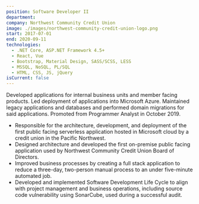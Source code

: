 ```yaml
---
position: Software Developer II
department:
company: Northwest Community Credit Union
image: ./images/northwest-community-credit-union-logo.png
start: 2017-07-01
end: 2020-09-11
technologies:
  - .NET Core, ASP.NET Framework 4.5+
  - React, Vue
  - Bootstrap, Material Design, SASS/SCSS, LESS
  - MSSQL, NoSQL, PL/SQL
  - HTML, CSS, JS, jQuery
isCurrent: false
---
```


Developed applications for internal business units and member facing products. Led deployment of applications into Microsoft Azure. Maintained legacy applications and databases and performed domain migrations for said applications. Promoted from Programmer Analyst in October 2019.

- Responsible for the architecture, development, and deployment of the first public facing serverless application hosted in Microsoft cloud by a credit union in the Pacific Northwest.
- Designed architecture and developed the first on-premise public facing application used by Northwest Community Credit Union Board of Directors.
- Improved business processes by creating a full stack application to reduce a three-day, two-person manual process to an under five-minute automated job.
- Developed and implemented Software Development Life Cycle to align with project management and business operations, including source code vulnerability using SonarCube, used during a successful audit.
